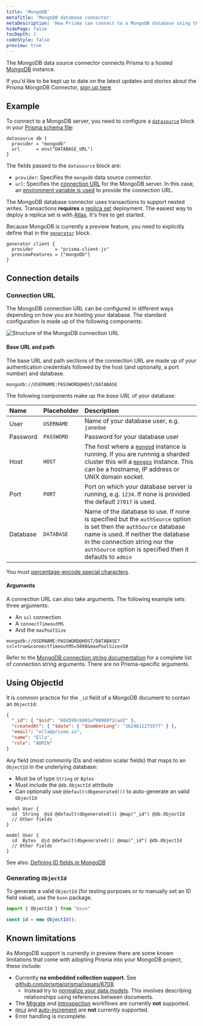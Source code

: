 ```yaml
---
title: 'MongoDB'
metaTitle: 'MongoDB database connector'
metaDescription: 'How Prisma can connect to a MongoDB database using the MongoDB database connector.'
hidePage: false
tocDepth: 2
codeStyle: false
preview: true
---
```


<TopBlock>

The MongoDB data source connector connects Prisma to a hosted [MongoDB](https://www.mongodb.com/) instance.

<Admonition type="info">

If you'd like to be kept up to date on the latest updates and stories about the Prisma MongoDB Connector, <a href="https://pris.ly/mongo">sign up here</a>.

</Admonition>

</TopBlock>

## Example

To connect to a MongoDB server, you need to configure a [`datasource`](../components/prisma-schema/data-sources) block in your [Prisma schema file](../components/prisma-schema):

```prisma file=schema.prisma
datasource db {
  provider = "mongodb"
  url      = env("DATABASE_URL")
}
```

The fields passed to the `datasource` block are:

- `provider`: Specifies the `mongodb` data source connector.
- `url`: Specifies the [connection URL](#connection-url) for the MongoDB server. In this case, an [environment variable is used](../more/environment-variables) to provide the connection URL.

<Admonition type="warning">

 The MongoDB database connector uses transactions to support nested writes. Transactions **requires** a [replica set](https://docs.mongodb.com/manual/tutorial/deploy-replica-set/) deployment. The easiest way to deploy a replica set is with [Atlas](https://docs.atlas.mongodb.com/getting-started/). It's free to get started.
</Admonition>

Because MongoDB is currently a preview feature, you need to explicitly define that in the [`generator`]() block.

```prisma file=schema.prisma
generator client {
  provider        = "prisma-client-js"
  previewFeatures = ["mongoDb"]
}
```

## Connection details

### Connection URL

The MongoDB connection URL can be configured in different ways depending on how you are hosting your database. The standard configuration is made up of the following components:

![Structure of the MongoDB connection URL](./mongodb.png)

#### Base URL and path

The base URL and path sections of the connection URL are made up of your authentication credentials followed by the host (and optionally, a port number) and database.

```
mongodb://USERNAME:PASSWORD@HOST/DATABASE
```

The following components make up the _base URL_ of your database:

| Name     | Placeholder | Description                                                                                                                                                                                                                                                                                                                                                |
| :------- | :---------- | :--------------------------------------------------------------------------------------------------------------------------------------------------------------------------------------------------------------------------------------------------------------------------------------------------------------------------------------------------------- |
| User     | `USERNAME`  | Name of your database user, e.g. `janedoe`                                                                                                                                                                                                                                                                                                                 |
| Password | `PASSWORD`  | Password for your database user                                                                                                                                                                                                                                                                                                                            |
| Host     | `HOST`      | The host where a [`mongod`](https://docs.mongodb.com/manual/reference/program/mongod/#mongodb-binary-bin.mongod) instance is running. If you are runnnig a sharded cluster this will a [`mongos`](https://docs.mongodb.com/manual/reference/program/mongos/#mongodb-binary-bin.mongos) instance. This can be a hostname, IP address or UNIX domain socket. |
| Port     | `PORT`      | Port on which your database server is running, e.g. `1234`. If none is provided the default `27017` is used.                                                                                                                                                                                                                                               |
| Database | `DATABASE`  | Name of the database to use. If none is specified but the `authSource` option is set then the `authSource` database name is used. If neither the database in the connection string nor the `authSource` option is specified then it defautls to `admin`                                                                                                    |

<Admonition type="info">

You must [percentage-encode special characters](../../../reference/database-reference/connection-urls#special-characters).

</Admonition>

#### Arguments

A connection URL can also take arguments. The following example sets three arguments:

- An `ssl` connection
- A `connectTimeoutMS`
- And the `maxPoolSize`

```
mongodb://USERNAME:PASSWORD@HOST/DATABASE?ssl=true&connectTimeoutMS=5000&maxPoolSize=50
```

Refer to the [MongoDB connection string documentation](https://docs.mongodb.com/manual/reference/connection-string/#connection-string-options) for a complete list of connection string arguments. There are no Prisma-specific arguments.

## Using <inlinecode>ObjectId</inlinecode>

It is common practice for the `_id` field of a MongoDB document to contain an `ObjectId`:

```json
{
  "_id": { "$oid": "60d599cb001ef98000f2cad2" },
  "createdAt": { "$date": { "$numberLong": "1624611275577" } },
  "email": "ella@prisma.io",
  "name": "Ella",
  "role": "ADMIN"
}
```

Any field (most commonly IDs and relation scalar fields) that maps to an `ObjectId` in the underlying database:

* Must be of type `String` or `Bytes`
* Must include the `@db.ObjectId` attribute
* Can optionally use `@default(dbgenerated())` to auto-generate an valid `ObjectId`

```prisma
model User {
  id  String  @id @default(dbgenerated()) @map("_id") @db.ObjectId
  // Other fields
}
```

```prisma
model User {
  id  Bytes  @id @default(dbgenerated()) @map("_id") @db.ObjectId
  // Other fields
}
```

See also: [Defining ID fields in MongoDB](../components/prisma-schema/data-model#defining-ids-in-mongodb)

### Generating `ObjectId`

To generate a valid `ObjectId` (for testing purposes or to manually set an ID field value), use the `bson` package.

```ts
import { ObjectId } from "bson"

const id = new ObjectId();
```

## Known limitations

As MongoDB support is currently in preview there are some known limitations that come with adopting Prisma into your MongoDB project, these include:

- Currently **no embedded collection support**. See [github.com/prisma/prisma/issues/6708](https://github.com/prisma/prisma/issues/6708).
  - Instead try to [normalize your data models](https://docs.mongodb.com/manual/core/data-model-design/#normalized-data-models). This involves
    describing relationships using references between documents.
- The [Migrate](../components/prisma-migrate) and [Introspection](../components/introspection) workflows are currently **not** supported.
- [`@@id`](../../reference/api-reference/prisma-schema-reference#id-1) and [auto-increment](../../reference/api-reference/prisma-schema-reference#generate-auto-incrementing-integers-as-ids) are **not** currently supported.
- Error handling is incomplete.
